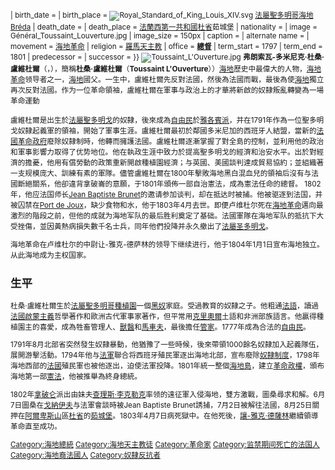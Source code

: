 {{unreferenced|time=2013-11-8}} 
{{Infobox person
|honorific-prefix  =[[海地|海地]][[國父|國父]]
| name = 弗朗索瓦-多米尼克·杜桑·盧維杜爾{{-}}<small>{{lang|fr|François-Dominique Toussaint L'Ouverture}}
| birth_date = {{birth date|1743|5|20}}
| birth_place = [[File:Royal_Standard_of_King_Louis_XIV.svg|border]] [[法屬聖多明哥|法屬聖多明哥]][[海地|海地]]Bréda
| death_date = {{death date and age|df=yes|1803|4|7|1743|5|20}}
| death_place = {{flagicon|France}} [[法蘭西第一共和國|法蘭西第一共和國]][[杜省|杜省]]茹城堡
| nationality = {{FRA}}
| image = Général_Toussaint_Louverture.jpg
| image_size = 150px
| caption = 
| alternate name = {{lang|fr|Toussaint L'Ouverture}}
| movement = [[海地革命|海地革命]]
| religion = [[羅馬天主教|羅馬天主教]]
| office = [[海地總統列表|'''總督''']]
| term_start = 1797
| term_end = 1801
| predecessor   = 
| successor     = 
}}
[[File:Toussaint_L'Ouverture.jpg|thumb]]
'''弗朗索瓦-多米尼克·杜桑·盧維杜爾'''（{{lang-fr|'''François-Dominique Toussaint L'Ouverture'''}}，{{bd|1743年||1803年|4月7日|catIdx=Toussaint L'Ouverture}}），簡稱'''杜桑·盧維杜爾'''（'''Toussaint L'Ouverture'''））[[海地|海地]]歷史中最偉大的人物，[[海地革命|海地革命]]领导者之一，[[海地|海地]]國父。一生中，盧維杜爾先反對法國，然後為法國而戰，最後為使[[海地|海地]]獨立再次反對法國。作为一位革命領袖，盧維杜爾在軍事与政治上的才華將新啟的奴隸叛亂轉變為一場革命運動

盧維杜爾是出生於[[法屬聖多明戈|法屬聖多明戈]]的奴隸，後來成為[[自由民|自由民]]於[[雅各賓俱樂部|雅各賓派]]，并在1791年作為一位聖多明戈奴隸起義軍的領袖，開始了軍事生涯。盧維杜爾最初於鄰國多米尼加的西班牙人結盟，當新的[[国民公会|法國革命政府]]廢除奴隸制時，他轉而擁護法國。盧維杜爾逐漸掌握了對全島的控制，並利用他的政治和軍事影響力取得了优势地位。他在執政生涯中致力於提高聖多明戈的經濟和治安水平。出於對經濟的擔憂，他用有償勞動的政策重新開啟種植園經濟；与英國、美國談判達成貿易協約；並組織著一支规模庞大、訓練有素的軍隊。儘管盧維杜爾在1800年擊敗海地黑白混血兒的領袖后沒有与法國斷絕關系，他卻違背拿破崙的意願，于1801年頒佈一部自治憲法，成為憲法任命的總督。
1802年，他应法国师长[[Jean_Baptiste_Brunet|Jean Baptiste Brunet]]的邀请参加谈判，却在抵达时被捕。他被驱逐到法国，并被囚禁在[[Port_de_Joux|Port de Joux]]，缺少食物和水，他于1803年4月去世。即便卢维杜尔死在[[海地革命|海地革命]]邁向最激烈的階段之前，但他的成就为海地军队的最后胜利奠定了基础。法國軍隊在海地军队的抵抗下大受挫傷，並因黃熱病損失數千名士兵，同年他們投降并永久撤出了[[法屬圣多明戈|法屬圣多明戈]]。

海地革命在卢维杜尔的中尉让-雅克-德萨林的领导下继续进行，他于1804年1月1日宣布海地独立。从此海地成为主权国家。

== 生平 ==
杜桑·盧維杜爾生於[[法屬聖多明哥|法屬聖多明哥]][[種植園|種植園]]一個[[黑奴|黑奴]]家庭。受過教育的奴隸之子。他粗通[[法語|法語]]，讀過[[法國啟蒙主義|法國啟蒙主義]]哲學著作和歐洲古代軍事家著作，但平常用[[克里奧爾語|克里奧爾]]土語和非洲部族語言。他贏得種植園主的喜愛，成為牲畜管理人、[[獸醫|獸醫]]和[[馬車夫|馬車夫]]，最後擔任[[管家|管家]]。1777年成為合法的[[自由民|自由民]]。

1791年8月北部省突然發生奴隸暴動，他猶豫了一些時候，後來帶領1000餘名奴隸加入起義隊伍，展開游擊活動。1794年他与[[法軍|法軍]]聯合将西班牙殖民軍逐出海地北部，宣布廢除[[奴隸制度|奴隸制度]]，1798年海地西部的[[法國|法國]]殖民軍也被他逐出，迫使法軍投降。1801年統一整個[[海地島|海地島]]，建立[[革命政權|革命政權]]，頒布海地第一部[[憲法|憲法]]，他被推舉為終身總統。

1802年[[拿破仑|拿破仑]]派出由妹夫[[查理斯·李克勒克|查理斯·李克勒克]]率领的遠征軍入侵海地，雙方激戰，圖桑尋求和解。6月7日圖桑在[[戈納伊夫|戈納伊夫]]与法軍會談時被Jean Baptiste Brunet誘捕，7月2日被解往法國，8月25日關押在[[阿爾卑斯山|阿爾卑斯山]]區[[杜省|杜省]]的[[茹城堡|茹城堡]]。1803年4月7日病死獄中。在他死後，[[讓-雅克·德薩林|讓-雅克·德薩林]]繼續領導革命直至成功。

{{Authority control}}
{{DEFAULTSORT:Toussaint Louverture}}

[[Category:海地總統|Category:海地總統]]
[[Category:海地天主教徒|Category:海地天主教徒]]
[[Category:革命家|Category:革命家]]
[[Category:监禁期间死亡的法国人|Category:监禁期间死亡的法国人]]
[[Category:海地裔法國人|Category:海地裔法國人]]
[[Category:奴隸反抗者|Category:奴隸反抗者]]